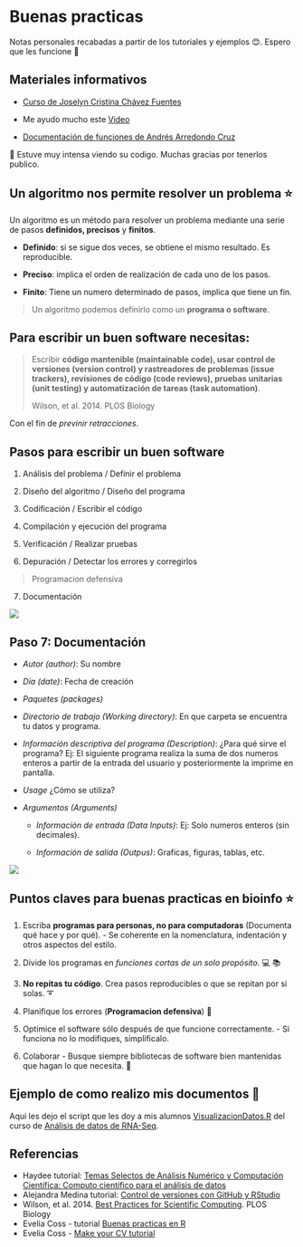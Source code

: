 # Buenas practicas

Notas personales recabadas a partir de los tutoriales y ejemplos 😊. Espero que les funcione 💜

## Materiales informativos

-   [Curso de Joselyn Cristina Chávez Fuentes](https://comunidadbioinfo.github.io/cdsb2023/creaci%C3%B3n-de-vi%C3%B1etas.html)

-   Me ayudo mucho este [Video](https://www.youtube.com/watch?v=7ZgZ6qUKZvE&ab_channel=DaniMedi)

-   [Documentación de funciones de Andrés Arredondo Cruz](https://comunidadbioinfo.github.io/cdsb2023/documentaci%C3%B3n-de-funciones.html)

💪 Estuve muy intensa viendo su codigo. Muchas gracias por tenerlos publico.

## **Un algoritmo nos permite resolver un problema ⭐**

Un algoritmo es un método para resolver un problema mediante una serie de pasos **definidos, precisos** y **finitos**.

-   **Definido**: si se sigue dos veces, se obtiene el mismo resultado. Es reproducible.

-   **Preciso**: implica el orden de realización de cada uno de los pasos.

-   **Finito**: Tiene un numero determinado de pasos, implica que tiene un fin.

> Un algoritmo podemos definirlo como un **programa o software**.

## **Para escribir un buen software necesitas:**

> Escribir **código mantenible (maintainable code), usar control de versiones (version control) y rastreadores de problemas (issue trackers), revisiones de código (code reviews), pruebas unitarias (unit testing) y automatización de tareas (task automation)**.
>
> Wilson, et al. 2014. PLOS Biology

Con el fin de *previnir retracciones*.

::: callout-note
## Pasos para escribir un buen software

1.  Análisis del problema / Definir el problema

2.  Diseño del algoritmo / Diseño del programa

3.  Codificación / Escribir el código

4.  Compilación y ejecución del programa

5.  Verificación / Realizar pruebas

6.  Depuración / Detectar los errores y corregirlos

> Programacion defensiva

7.  Documentación
:::

![](https://eveliacoss.github.io/Buenaspracticas_R_Mayo2024/BestPractices/figures/homersapien.jpg){fig-align="center"}

## **Paso 7: Documentación**

::: callout-note
-   *Autor (author)*: Su nombre

-   *Dia (date)*: Fecha de creación

-   *Paquetes (packages)*

-   *Directorio de trabajo (Working directory)*: En que carpeta se encuentra tu datos y programa.

-   *Información descriptiva del programa (Description)*: ¿Para qué sirve el programa? Ej: El siguiente programa realiza la suma de dos numeros enteros a partir de la entrada del usuario y posteriormente la imprime en pantalla.

-   *Usage* ¿Cómo se utiliza?

-   *Argumentos (Arguments)*

    -   *Información de entrada (Data Inputs)*: Ej: Solo numeros enteros (sin decimales).

    -   *Información de salida (Outpus)*: Graficas, figuras, tablas, etc.
:::

![](https://eveliacoss.github.io/Buenaspracticas_R_Mayo2024/BestPractices/figures/meme_documentacion.jpg){fig-align="center"}

## Puntos claves para buenas practicas en bioinfo ⭐

1.  Escriba **programas para personas, no para computadoras** (Documenta qué hace y por qué). - Se coherente en la nomenclatura, indentación y otros aspectos del estilo.

2.  Divide los programas en *funciones cortas de un solo propósito.* 💻 📚

3.  **No repitas tu código**. Crea pasos reproducibles o que se repitan por si solas. ➰

4.  Planifique los errores (**Programacion defensiva**) 🚩

5.  Optimice el software sólo después de que funcione correctamente. - Si funciona no lo modifiques, simplificalo.

6.  Colaborar - Busque siempre bibliotecas de software bien mantenidas que hagan lo que necesita. 👥

::: callout-note
## Ejemplo de como realizo mis documentos 💜

Aqui les dejo el script que les doy a mis alumnos [VisualizacionDatos.R](https://github.com/EveliaCoss/RNAseq_classFEB2024/blob/main/Practica_Dia3/scripts/VisualizacionDatos.R) del curso de [Análisis de datos de RNA-Seq](https://github.com/EveliaCoss/RNAseq_classFEB2024).
:::

## Referencias

-   Haydee tutorial: [Temas Selectos de Análisis Numérico y Computación Científica: Computo científico para el análisis de datos](https://haydeeperuyero.github.io/Computo_Cientifico/)
-   Alejandra Medina tutorial: [Control de versiones con GitHub y RStudio](https://comunidadbioinfo.github.io/cdsb2023/control-de-versiones-con-github-y-rstudio.html)
-   Wilson, et al. 2014. [Best Practices for Scientific Computing](https://journals.plos.org/plosbiology/article?id=10.1371/journal.pbio.1001745). PLOS Biology
-   Evelia Coss - tutorial [Buenas practicas en R](https://github.com/EveliaCoss/Buenaspracticas_R_Mayo2024)
-   Evelia Coss - [Make your CV tutorial](https://github.com/EveliaCoss/Make_yourCV)
